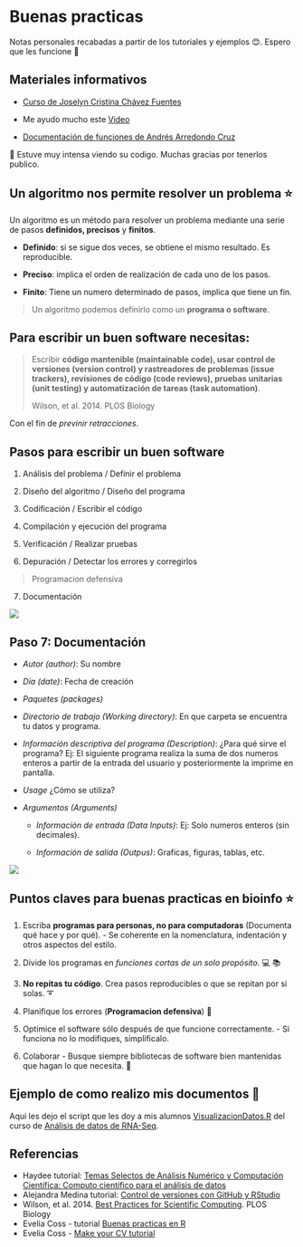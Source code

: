 # Buenas practicas

Notas personales recabadas a partir de los tutoriales y ejemplos 😊. Espero que les funcione 💜

## Materiales informativos

-   [Curso de Joselyn Cristina Chávez Fuentes](https://comunidadbioinfo.github.io/cdsb2023/creaci%C3%B3n-de-vi%C3%B1etas.html)

-   Me ayudo mucho este [Video](https://www.youtube.com/watch?v=7ZgZ6qUKZvE&ab_channel=DaniMedi)

-   [Documentación de funciones de Andrés Arredondo Cruz](https://comunidadbioinfo.github.io/cdsb2023/documentaci%C3%B3n-de-funciones.html)

💪 Estuve muy intensa viendo su codigo. Muchas gracias por tenerlos publico.

## **Un algoritmo nos permite resolver un problema ⭐**

Un algoritmo es un método para resolver un problema mediante una serie de pasos **definidos, precisos** y **finitos**.

-   **Definido**: si se sigue dos veces, se obtiene el mismo resultado. Es reproducible.

-   **Preciso**: implica el orden de realización de cada uno de los pasos.

-   **Finito**: Tiene un numero determinado de pasos, implica que tiene un fin.

> Un algoritmo podemos definirlo como un **programa o software**.

## **Para escribir un buen software necesitas:**

> Escribir **código mantenible (maintainable code), usar control de versiones (version control) y rastreadores de problemas (issue trackers), revisiones de código (code reviews), pruebas unitarias (unit testing) y automatización de tareas (task automation)**.
>
> Wilson, et al. 2014. PLOS Biology

Con el fin de *previnir retracciones*.

::: callout-note
## Pasos para escribir un buen software

1.  Análisis del problema / Definir el problema

2.  Diseño del algoritmo / Diseño del programa

3.  Codificación / Escribir el código

4.  Compilación y ejecución del programa

5.  Verificación / Realizar pruebas

6.  Depuración / Detectar los errores y corregirlos

> Programacion defensiva

7.  Documentación
:::

![](https://eveliacoss.github.io/Buenaspracticas_R_Mayo2024/BestPractices/figures/homersapien.jpg){fig-align="center"}

## **Paso 7: Documentación**

::: callout-note
-   *Autor (author)*: Su nombre

-   *Dia (date)*: Fecha de creación

-   *Paquetes (packages)*

-   *Directorio de trabajo (Working directory)*: En que carpeta se encuentra tu datos y programa.

-   *Información descriptiva del programa (Description)*: ¿Para qué sirve el programa? Ej: El siguiente programa realiza la suma de dos numeros enteros a partir de la entrada del usuario y posteriormente la imprime en pantalla.

-   *Usage* ¿Cómo se utiliza?

-   *Argumentos (Arguments)*

    -   *Información de entrada (Data Inputs)*: Ej: Solo numeros enteros (sin decimales).

    -   *Información de salida (Outpus)*: Graficas, figuras, tablas, etc.
:::

![](https://eveliacoss.github.io/Buenaspracticas_R_Mayo2024/BestPractices/figures/meme_documentacion.jpg){fig-align="center"}

## Puntos claves para buenas practicas en bioinfo ⭐

1.  Escriba **programas para personas, no para computadoras** (Documenta qué hace y por qué). - Se coherente en la nomenclatura, indentación y otros aspectos del estilo.

2.  Divide los programas en *funciones cortas de un solo propósito.* 💻 📚

3.  **No repitas tu código**. Crea pasos reproducibles o que se repitan por si solas. ➰

4.  Planifique los errores (**Programacion defensiva**) 🚩

5.  Optimice el software sólo después de que funcione correctamente. - Si funciona no lo modifiques, simplificalo.

6.  Colaborar - Busque siempre bibliotecas de software bien mantenidas que hagan lo que necesita. 👥

::: callout-note
## Ejemplo de como realizo mis documentos 💜

Aqui les dejo el script que les doy a mis alumnos [VisualizacionDatos.R](https://github.com/EveliaCoss/RNAseq_classFEB2024/blob/main/Practica_Dia3/scripts/VisualizacionDatos.R) del curso de [Análisis de datos de RNA-Seq](https://github.com/EveliaCoss/RNAseq_classFEB2024).
:::

## Referencias

-   Haydee tutorial: [Temas Selectos de Análisis Numérico y Computación Científica: Computo científico para el análisis de datos](https://haydeeperuyero.github.io/Computo_Cientifico/)
-   Alejandra Medina tutorial: [Control de versiones con GitHub y RStudio](https://comunidadbioinfo.github.io/cdsb2023/control-de-versiones-con-github-y-rstudio.html)
-   Wilson, et al. 2014. [Best Practices for Scientific Computing](https://journals.plos.org/plosbiology/article?id=10.1371/journal.pbio.1001745). PLOS Biology
-   Evelia Coss - tutorial [Buenas practicas en R](https://github.com/EveliaCoss/Buenaspracticas_R_Mayo2024)
-   Evelia Coss - [Make your CV tutorial](https://github.com/EveliaCoss/Make_yourCV)
